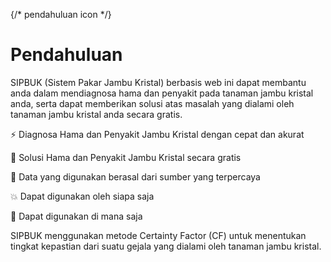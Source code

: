 {/* pendahuluan icon */}

# Pendahuluan

SIPBUK (Sistem Pakar Jambu Kristal) berbasis web ini dapat membantu anda dalam mendiagnosa hama dan penyakit pada tanaman jambu kristal anda, serta dapat memberikan solusi atas masalah yang dialami oleh tanaman jambu kristal anda secara gratis.

⚡️ Diagnosa Hama dan Penyakit Jambu Kristal dengan cepat dan akurat

💸 Solusi Hama dan Penyakit Jambu Kristal secara gratis

💯 Data yang digunakan berasal dari sumber yang terpercaya

💥 Dapat digunakan oleh siapa saja

📱 Dapat digunakan di mana saja

SIPBUK menggunakan metode Certainty Factor (CF) untuk menentukan tingkat kepastian dari suatu gejala yang dialami oleh tanaman jambu kristal.
